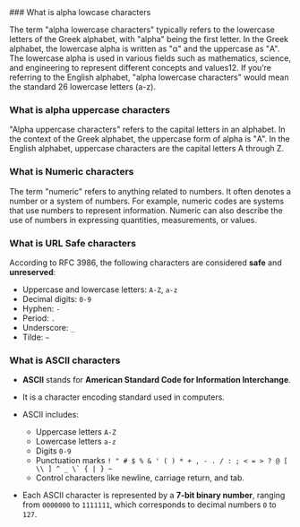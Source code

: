 <div className="markdown-body">
### What is alpha lowcase characters

The term "alpha lowercase characters" typically refers to the lowercase letters of the Greek alphabet, with "alpha" being the first letter. In the Greek alphabet, the lowercase alpha is written as "α" and the uppercase as "Α". The lowercase alpha is used in various fields such as mathematics, science, and engineering to represent different concepts and values12. If you’re referring to the English alphabet, "alpha lowercase characters" would mean the standard 26 lowercase letters (a-z).

### What is alpha uppercase characters

"Alpha uppercase characters" refers to the capital letters in an alphabet. In the context of the Greek alphabet, the uppercase form of alpha is "Α". In the English alphabet, uppercase characters are the capital letters A through Z.

### What is Numeric characters

The term "numeric" refers to anything related to numbers. It often denotes a number or a system of numbers. For example, numeric codes are systems that use numbers to represent information. Numeric can also describe the use of numbers in expressing quantities, measurements, or values.

### What is URL Safe characters

According to RFC 3986, the following characters are considered **safe** and **unreserved**:

- Uppercase and lowercase letters: `A-Z`, `a-z`
- Decimal digits: `0-9`
- Hyphen: `-`
- Period: `.`
- Underscore: `_`
- Tilde: `~`

### What is ASCII characters

- **ASCII** stands for **American Standard Code for Information Interchange**.
- It is a character encoding standard used in computers.

- ASCII includes:

  - Uppercase letters `A-Z`
  - Lowercase letters `a-z`
  - Digits `0-9`
  - Punctuation marks ```! " # $ % & ' ( ) * + , - . / : ; < = > ? @ [ \\ ] ^ _ \` { | } ~```
  - Control characters like newline, carriage return, and tab.

- Each ASCII character is represented by a **7-bit binary number**, ranging from `0000000` to `1111111`, which corresponds to decimal numbers `0` to `127`.

</div>
